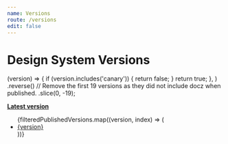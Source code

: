 ```yaml
---
name: Versions
route: /versions
edit: false
---
```


# Design System Versions


  (version) => {
    if (version.includes('canary')) {
      return false;
    }
    return true;
  },
)
  .reverse()
  // Remove the first 19 versions as they did not include docz when published.
  .slice(0, -19);

<div style={{"backgroundColor":'#F5F6F7',"padding":'15px'}}>
  <a href={`https://design-system.economist.com/docs/latest/index.html`} target="_blank">
    <strong>Latest version</strong>
  </a>
  <ul>
    {filteredPublishedVersions.map((version, index) => (
      <li key={index}>
        <a href={`https://design-system.economist.com/docs/${version}/index.html`} target="_blank">
          {version}
        </a>
      </li>
    ))}
  </ul>
</div>
